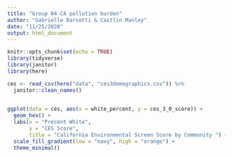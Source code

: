 ```yaml
---
title: "Group 04 CA pollution burden"
author: "Gabrielle Barsotti & Caitlin Manley"
date: "11/25/2020"
output: html_document
---
```


```r
knitr::opts_chunk$set(echo = TRUE)
library(tidyverse)
library(janitor)
library(here)
```

```r
ces <- read_csv(here("data", "ces3demographics.csv")) %>%
  janitor::clean_names()
  
```

```r
ggplot(data = ces, aes(x = white_percent, y = ces_3_0_score)) +
  geom_hex() +
  labs(x = "Precent White", 
       y = "CES Score",
       title = "California Environmental Screen Score by Community ") +
  scale_fill_gradient(low = "navy", high = "orange") +
  theme_minimal()
```


